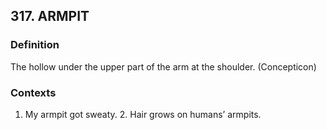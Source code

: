 ## 317. ARMPIT
### Definition
The hollow under the upper part of the arm at the shoulder. (Concepticon)

### Contexts
1. My armpit got sweaty. 2. Hair grows on humans’ armpits.

